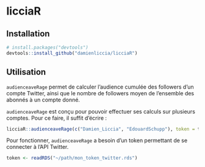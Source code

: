 licciaR
================

## Installation

``` r
# install.packages("devtools")
devtools::install_github("damienliccia/licciaR")
```
## Utilisation

`audienceaveRage` permet de calculer l'audience cumulée des followers d'un compte Twitter, ainsi que le nombre de followers moyen de l'ensemble des abonnés à un compte donné.

`audienceaveRage` est conçu pour pouvoir effectuer ses calculs sur plusieurs comptes. Pour ce faire, il suffit d'écrire :

```r
licciaR::audienceaveRage(c("Damien_Liccia", "EdouardSchupp"), token = token)
```

Pour fonctionner, `audienceaveRage` a besoin d'un token permettant de se connecter à l'API Twitter.

```r
token <- readRDS("~/path/mon_token_twitter.rds")
```
